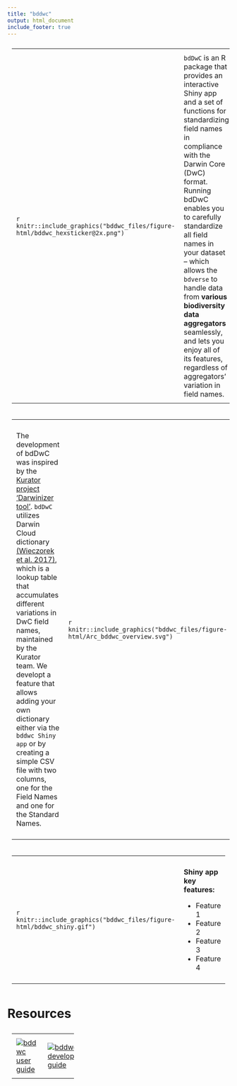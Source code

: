 ```yaml
---
title: "bddwc"
output: html_document
include_footer: true
---
```



<table style="width:100%">
  <col width="25%">
  <tr>
    <td>
    ```r
    knitr::include_graphics("bddwc_files/figure-html/bddwc_hexsticker@2x.png")
    ```
    </td>
    <td>
`bdDwC` is an R package that provides an interactive Shiny app and a set of functions for standardizing field names in compliance with the Darwin Core (DwC) format. Running bdDwC enables you to carefully standardize all field names in your dataset – which allows the `bdverse` to handle data from **various biodiversity data aggregators** seamlessly, and lets you enjoy all of its features, regardless of aggregators' variation in field names.
    </td>
  </tr>
</table>

<table>
  <col width="55%">
  <tr>
   <td>
The development of bdDwC was inspired by the <a href="http://kurator.acis.ufl.edu/kurator-web/" target="_blank">Kurator project</a> <a href="https://github.com/kurator-org/kurator-validation/wiki/CSV-File-Darwinizer" target="_blank">'Darwinizer tool'</a>. `bdDwC` utilizes Darwin Cloud dictionary <a href="https://doi.org/10.3897/tdwgproceedings.1.20486" target="_blank">(Wieczorek et al. 2017)</a>, which is a lookup table that accumulates different variations in DwC field names, maintained by the Kurator team. We developt a feature that allows adding your own dictionary either via the `bddwc Shiny app` or by creating a simple CSV file with two columns, one for the Field Names and one for the Standard Names.

  </td>
      <td>
    ```r
    knitr::include_graphics("bddwc_files/figure-html/Arc_bddwc_overview.svg")
    ```
      </td>
    </tr>
</table>

<table>
  <col width="55%">
  <tr>
    <td>
    ```r
    knitr::include_graphics("bddwc_files/figure-html/bddwc_shiny.gif")
    ```
    </td>
    <td>
**Shiny app key features:**

* Feature 1
* Feature 2
* Feature 3
* Feature 4
    </td>
  </tr>
</table>


# Resources

<table style="width:30%">
    <tr>
    <td>
      [![](bddwc_files/figure-html/bddwc_user_guide.svg "bddwc user guide")](https://bd-r.github.io/bdverse-user-guide/bddwc.html)
    </td>
    <td>
      [![](bddwc_files/figure-html/bddwc_dev_guide.svg "bddwc development guide")](https://bd-r.github.io/bdverse-dev-guide/architecture.html#bddwc)
    </td>
    <td>
      [![](bddwc_files/figure-html/bddwc_code.svg "bddwc GitHub repo")](https://bd-r.github.io/bdverse-user-guide/bddwc.html)
    </td>
  </tr>
</table>


<style>
  table, th, td {
    text-align: left;
    padding: 10px;
    vertical-align: middle;
  }
</style>
